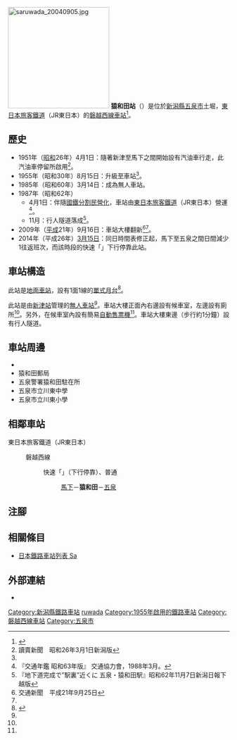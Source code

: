 {{NoteTA|G1=Transport
|T=zh-hans:猿和田站;zh-hk:猿和田站;zh-tw:猿和田車站;
|1=zh-hans:猿和田站;zh-hk:猿和田站;zh-tw:猿和田車站;
}}
{{Infobox station
|公司色 = green
|站名 = 猿和田
|圖片 = 猿和田駅.JPG
|圖片說明 = 車站大樓（2010年4月）
|日文原名 = 猿和田
|平假名 = さるわだ
|羅馬拼音 = Saruwada
|副站名 = 
|電報略號 = サワ
|所在地 = {{JPN}}[[新潟縣|新潟縣]][[五泉市|五泉市]]土堀<ref name="eki"/>
|座標 = {{coord|37|43|46.95|N|139|13|20.52|E|type:railwaystation_region:JP-24|display=inline,title}}
|車站構造 = [[地面車站|地面車站]]
|月台配置 = 1面1線<ref name="zeneki"/>
|啟用年月日 = 1955年（[[昭和|昭和]]30年）8月15日<ref name="eki"/>
|廢站年月日 = 
|乘客人數 = 
|上下車人次 = 
|統計年度 = 
|轉車 = 
|全寬備註 = [[無人車站|無人車站]]<ref name="zeneki"/>（設有自動售票機）
|adjacent = {{Adjacent stations|system=東日本旅客鐵道|line=磐越西線|left=馬下|right=五泉|note-left=3.5km|note-mid=距離[[郡山站_(福島縣)|郡山]]161.9km|note-right=3.8km}}
}}
[[File:saruwada_20040905.jpg|230px]]
'''猿和田站'''（{{jpn|j=猿和田駅|hg=さるわだえき|rm=Saruwada eki|f=y}}）是位於[[新潟縣|新潟縣]][[五泉市|五泉市]]土堀，[[東日本旅客鐵道|東日本旅客鐵道]]（JR東日本）的[[磐越西線|磐越西線]][[鐵路車站|車站]]<ref name="eki">{{Cite web |url=http://www.jreast.co.jp/estation/station/info.aspx?StationCd=758 |title=JR東日本：各駅情報(猿和田駅) |publisher=東日本旅客鉄道 |accessdate=2014-10-26 |language=ja |archive-date=2020-10-20 |archive-url=https://web.archive.org/web/20201020194419/https://www.jreast.co.jp/estation/station/info.aspx?StationCd=758 |dead-url=no }}</ref>。

== 歷史 ==
* 1951年（[[昭和|昭和]]26年）4月1日：隨著新津至馬下之間開始設有汽油車行走，此汽油車停留所啟用<ref>讀賣新聞　昭和26年3月1日新潟版</ref>。
* 1955年（昭和30年）8月15日：升級至車站<ref name="eki"/>。
* 1985年（昭和60年）3月14日：成為無人車站。
* 1987年（昭和62年）
** 4月1日：伴隨[[國鐵分割民營化|國鐵分割民營化]]，車站由[[東日本旅客鐵道|東日本旅客鐵道]]（JR東日本）營運<ref name="trafic-yearbook-1988">『交通年鑑 昭和63年版』 交通協力會，1988年3月。</ref>。
** 11月：行人隧道落成<ref>『地下道完成で”駅裏”近くに 五泉・猿和田駅』昭和62年11月7日新潟日報下越版</ref>。
* 2009年（[[平成|平成]]21年）9月16日：車站大樓翻新<ref>交通新聞　平成21年9月25日</ref><ref name="zeneki"/>。
* 2014年（平成26年）[[3月15日|3月15日]]：同日時間表修正起，馬下至五泉之間日間減少1往返班次，而該時段的快速「{{Translink|ja|あがの (列車)|阿賀野號列車|阿賀野}}」下行停靠此站。

== 車站構造 ==
此站是[[地面車站|地面車站]]，設有1面1線的[[單式月台|單式月台]]<ref name="zeneki">{{Cite journal|date = 2013-08-04 |title= 週刊JR全駅・全車両基地|journal = 週刊JR全駅・全車両基地 |issue = 50 |page = 26 |publisher = 朝日新聞出版  |accessdate = 2014-10-26|language=ja}}</ref>。

此站是由[[新津站_(日本)|新津站]]管理的[[無人車站|無人車站]]<ref name="zeneki"/>。車站大樓正面內右邊設有候車室，左邊設有廁所<ref name="zeneki"/>。另外，在候車室內設有簡易[[自動售票機|自動售票機]]<ref name="zeneki"/>。車站大樓東邊（步行約1分鐘）設有行人隧道。

== 車站周邊 ==
* {{Translink|ja|国道290号|國道290號}}
* 猿和田郵局
* 五泉警署猿和田駐在所
* 五泉市立川東中學
* 五泉市立川東小學

== 相鄰車站 ==
; 東日本旅客鐵道（JR東日本）
: {{Color|#cb7b35|■}}磐越西線
:: {{Color|red|□}}快速「{{Translink|ja|あがの (列車)|阿賀野號列車|阿賀野}}」（下行停靠）、{{Color|gray|■}}普通
::: [[馬下站|馬下]]－'''猿和田'''－[[五泉站|五泉]]

== 注腳 ==
{{Reflist}}
== 相關條目 ==
{{commonscat|Saruwada Station}}
* [[日本鐵路車站列表_Sa|日本鐵路車站列表 Sa]]
== 外部連結==
*{{外部連結/JR東日本車站|758|猿和田}}{{ja icon}}
{{磐越西線 (森與水與浪漫之鐵道)}}
{{DEFAULTSORT:Saruwada}}
[[Category:新潟縣鐵路車站|Category:新潟縣鐵路車站]]
[[Category:日本鐵路車站_Sa|ruwada]]
[[Category:1955年啟用的鐵路車站|Category:1955年啟用的鐵路車站]]
[[Category:磐越西線車站|Category:磐越西線車站]]
[[Category:五泉市|Category:五泉市]]